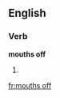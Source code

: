 ==English==

===Verb===
'''mouths off'''

# {{third-person singular of|mouth off}}

[[fr:mouths off]]